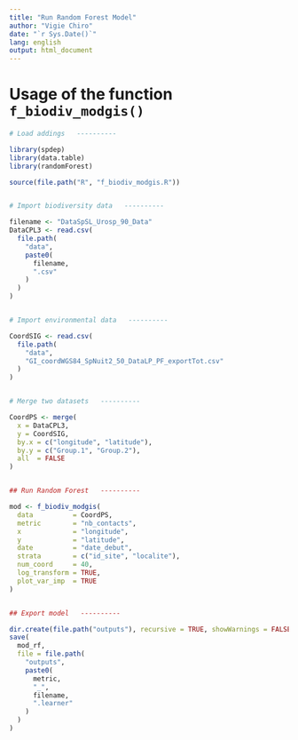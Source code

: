 ```yaml
---
title: "Run Random Forest Model"
author: "Vigie Chiro"
date: "`r Sys.Date()`"
lang: english
output: html_document
---
```




# Usage of the function `f_biodiv_modgis()`


```r
# Load addings   ----------

library(spdep)
library(data.table)
library(randomForest)

source(file.path("R", "f_biodiv_modgis.R"))


# Import biodiversity data   ----------

filename <- "DataSpSL_Urosp_90_Data"
DataCPL3 <- read.csv(
  file.path(
    "data",
    paste0(
      filename,
      ".csv"
    )
  )
)


# Import environmental data   ----------

CoordSIG <- read.csv(
  file.path(
    "data",
    "GI_coordWGS84_SpNuit2_50_DataLP_PF_exportTot.csv"
  )
)


# Merge two datasets   ----------

CoordPS <- merge(
  x = DataCPL3,
  y = CoordSIG,
  by.x = c("longitude", "latitude"),
  by.y = c("Group.1", "Group.2"),
  all  = FALSE
)


## Run Random Forest   ----------

mod <- f_biodiv_modgis(
  data          = CoordPS,
  metric        = "nb_contacts",
  x             = "longitude",
  y             = "latitude",
  date          = "date_debut",
  strata        = c("id_site", "localite"),
  num_coord     = 40,
  log_transform = TRUE,
  plot_var_imp  = TRUE
)


## Export model   ----------

dir.create(file.path("outputs"), recursive = TRUE, showWarnings = FALSE)
save(
  mod_rf,
  file = file.path(
    "outputs",
    paste0(
      metric,
      "_",
      filename,
      ".learner"
    )
  )
)
```
